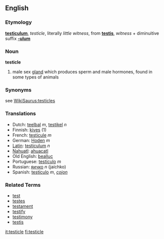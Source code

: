 ==English==
===Etymology===
{{L.}} '''[[testiculum]]''', ''testicle'', literally ''little witness'', from '''[[testis]]''', ''witness'' + diminuitive suffix '''[[-ulum]]'''

===Noun===
'''testicle'''

# male sex [[gland]] which produces sperm and male hormones, found in some types of animals

===Synonyms===
see [[WikiSaurus:testicles]]

===Translations===
*Dutch: [[teelbal]] ''m'', [[testikel]] ''n''
*Finnish: [[kives]] (1)
*French: [[testicule]] ''m''
*German: [[Hoden]] ''m''
*[[Latin]]: [[testiculum]] ''n''
*[[Nahuatl]]: [[ahuacatl]]
*Old English: [[beallucas|bealluc]]
*Portuguese: [[testículo]] ''m''
*Russian: [[яичко]] ''n'' (jaíchko)
*Spanish: [[testículo]] ''m'', ''[[cojon]]''

===Related Terms===
*[[test]]
*[[testes]]
*[[testament]]
*[[testify]]
*[[testimony]]
*[[testis]]

[[it:testicle]]
[[fi:testicle]]